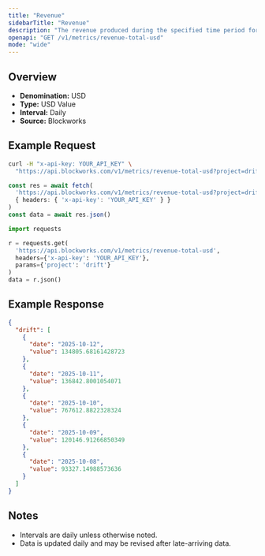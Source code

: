 ```yaml
---
title: "Revenue"
sidebarTitle: "Revenue"
description: "The revenue produced during the specified time period for given project."
openapi: "GET /v1/metrics/revenue-total-usd"
mode: "wide"
---
```


## Overview

- **Denomination:** USD
- **Type:** USD Value
- **Interval:** Daily
- **Source:** Blockworks

## Example Request

<CodeGroup>

```bash cURL
curl -H "x-api-key: YOUR_API_KEY" \
  "https://api.blockworks.com/v1/metrics/revenue-total-usd?project=drift"
```

```typescript TypeScript
const res = await fetch(
  'https://api.blockworks.com/v1/metrics/revenue-total-usd?project=drift',
  { headers: { 'x-api-key': 'YOUR_API_KEY' } }
)
const data = await res.json()
```

```python Python
import requests

r = requests.get(
  'https://api.blockworks.com/v1/metrics/revenue-total-usd',
  headers={'x-api-key': 'YOUR_API_KEY'},
  params={'project': 'drift'}
)
data = r.json()
```

</CodeGroup>

## Example Response

```json
{
  "drift": [
    {
      "date": "2025-10-12",
      "value": 134805.68161428723
    },
    {
      "date": "2025-10-11",
      "value": 136842.8001054071
    },
    {
      "date": "2025-10-10",
      "value": 767612.8822328324
    },
    {
      "date": "2025-10-09",
      "value": 120146.91266850349
    },
    {
      "date": "2025-10-08",
      "value": 93327.14988573636
    }
  ]
}
```

## Notes
- Intervals are daily unless otherwise noted.
- Data is updated daily and may be revised after late-arriving data.